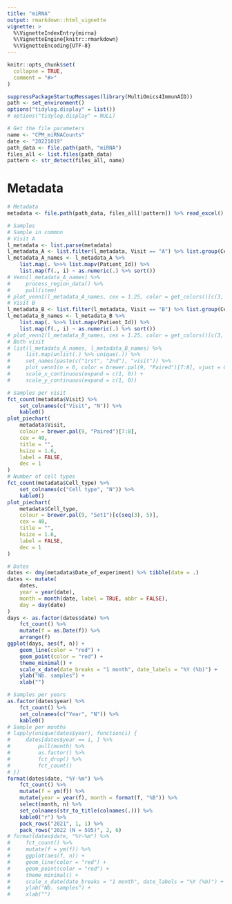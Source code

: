 ```yaml
---
title: "miRNA"
output: rmarkdown::html_vignette
vignette: >
  %\VignetteIndexEntry{mirna}
  %\VignetteEngine{knitr::rmarkdown}
  %\VignetteEncoding{UTF-8}
---
```


```r
knitr::opts_chunk$set(
  collapse = TRUE,
  comment = "#>"
)
```

```r
suppressPackageStartupMessages(library(MultiOmics4ImmunAID))
path <- set_environment()
options("tidylog.display" = list())
# options("tidylog.display" = NULL)

# Get the file parameters
name <- "CPM_miRNACounts"
date <- "20221019"
path_data <- file.path(path, "miRNA")
files_all <- list.files(path_data)
pattern <- str_detect(files_all, name)
```

# Metadata
```r
# Metadata
metadata <- file.path(path_data, files_all[!pattern]) %>% read_excel()

# Samples
# Sample in common
# Visit A
l_metadata <- list.parse(metadata)
l_metadata_A <- list.filter(l_metadata, Visit == "A") %>% list.group(Cell_type)
l_metadata_A_names <- l_metadata_A %>%
    list.map(. %>>% list.mapv(Patient_Id)) %>%
    list.map(f(., i) ~ as.numeric(.) %>% sort())
# Venn(l_metadata_A_names) %>%
#     process_region_data() %>%
#     pull(item)
# plot_venn1(l_metadata_A_names, cex = 1.25, color = get_colors()[c(3, 5, 1, 2)])
# Visit B
l_metadata_B <- list.filter(l_metadata, Visit == "B") %>% list.group(Cell_type)
l_metadata_B_names <- l_metadata_B %>%
    list.map(. %>>% list.mapv(Patient_Id)) %>%
    list.map(f(., i) ~ as.numeric(.) %>% sort())
# plot_venn1(l_metadata_B_names, cex = 1.25, color = get_colors()[c(3, 5, 1, 2)])
# Both visit
# list(l_metadata_A_names, l_metadata_B_names) %>%
#     list.map(unlist(.) %>% unique(.)) %>%
#     set_names(paste(c("1rst", "2nd"), "visit")) %>%
#     plot_venn1(n = 6, color = brewer.pal(9, "Paired")[7:8], vjust = 0) +
#     scale_x_continuous(expand = c(1, 0)) +
#     scale_y_continuous(expand = c(1, 0))

# Samples per visit
fct_count(metadata$Visit) %>%
    set_colnames(c("Visit", "N")) %>%
    kable0()
plot_piechart(
    metadata$Visit,
    colour = brewer.pal(9, "Paired")[7:8],
    cex = 40,
    title = "",
    hsize = 1.6,
    label = FALSE,
    dec = 1
)
# Number of cell types
fct_count(metadata$Cell_type) %>%
    set_colnames(c("Cell type", "N")) %>%
    kable0()
plot_piechart(
    metadata$Cell_type,
    colour = brewer.pal(9, "Set1")[c(seq(3), 5)],
    cex = 40,
    title = "",
    hsize = 1.6,
    label = FALSE,
    dec = 1
)

# Dates
dates <- dmy(metadata$Date_of_experiment) %>% tibble(date = .)
dates <- mutate(
    dates,
    year = year(date),
    month = month(date, label = TRUE, abbr = FALSE),
    day = day(date)
)
days <- as.factor(dates$date) %>%
    fct_count() %>%
    mutate(f = as.Date(f)) %>%
    arrange(f)
ggplot(days, aes(f, n)) +
    geom_line(color = "red") +
    geom_point(color = "red") +
    theme_minimal() +
    scale_x_date(date_breaks = "1 month", date_labels = "%Y (%b)") +
    ylab("Nb. samples") +
    xlab("")

# Samples per years
as.factor(dates$year) %>%
    fct_count() %>%
    set_colnames(c("Year", "N")) %>%
    kable0()
# Sample per months
# lapply(unique(dates$year), function(i) {
#     dates[dates$year == i, ] %>%
#         pull(month) %>%
#         as.factor() %>%
#         fct_drop() %>%
#         fct_count()
# })
format(dates$date, "%Y-%m") %>%
    fct_count() %>%
    mutate(f = ym(f)) %>%
    mutate(year = year(f), month = format(f, "%B")) %>%
    select(month, n) %>%
    set_colnames(str_to_title(colnames(.))) %>%
    kable0("r") %>%
    pack_rows("2021", 1, 1) %>%
    pack_rows("2022 (N = 595)", 2, 6)
# format(dates$date, "%Y-%m") %>%
#     fct_count() %>%
#     mutate(f = ym(f)) %>%
#     ggplot(aes(f, n)) +
#     geom_line(color = "red") +
#     geom_point(color = "red") +
#     theme_minimal() +
#     scale_x_date(date_breaks = "1 month", date_labels = "%Y (%b)") +
#     ylab("Nb. samples") +
#     xlab("")
```
